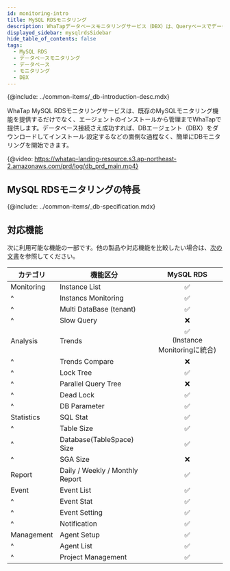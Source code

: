 ```yaml
---
id: monitoring-intro
title: MySQL RDSモニタリング
description: WhaTapデータベースモニタリングサービス（DBX）は、Queryベースでデータを収集し、性能モニタリングサービスを提供します。
displayed_sidebar: mysqlrdsSidebar
hide_table_of_contents: false
tags:
  - MySQL RDS
  - データベースモニタリング
  - データベース
  - モニタリング
  - DBX
---
```



{@include: ../common-items/_db-introduction-desc.mdx} 

WhaTap MySQL RDSモニタリングサービスは、既存のMySQLモニタリング機能を提供するだけでなく、エージェントのインストールから管理までWhaTapで提供します。データベース接続さえ成功すれば、DBエージェント（DBX）をダウンロードしてインストール·設定するなどの面倒な過程なく、簡単にDBモニタリングを開始できます。

{@video: https://whatap-landing-resource.s3.ap-northeast-2.amazonaws.com/prd/log/db_prd_main.mp4}

## MySQL RDSモニタリングの特長

<Xclude product='mysql-rds'>
  <CommonCont />
</Xclude>

<InDoc product='mysql-rds'>
  <RdsCont/>
</InDoc>

{@include: ../common-items/_db-specification.mdx}

## 対応機能

次に利用可能な機能の一部です。他の製品や対応機能を比較したい場合は、[次の文書](../support-env#compare-db)を参照してください。

| カテゴリ       | 機能区分                            |                           MySQL RDS                          |
| ---------- | ------------------------------- | :----------------------------------------------------------: |
| Monitoring | Instance List                   |                <span class='emoji-ok'>✅</span>               |
| ^          | Instancs Monitoring             |                <span class='emoji-ok'>✅</span>               |
| ^          | Multi DataBase (tenant)         |                <span class='emoji-ok'>✅</span>               |
| ^          | Slow Query                      |                <span class='emoji-no'>❌</span>               |
| Analysis   | Trends                          | <span class='emoji-ok'>✅</span><br/>(Instance Monitoringに統合) |
| ^          | Trends Compare                  |                <span class='emoji-no'>❌</span>               |
| ^          | Lock Tree                       |                <span class='emoji-ok'>✅</span>               |
| ^          | Parallel Query Tree             |                <span class='emoji-no'>❌</span>               |
| ^          | Dead Lock                       |                <span class='emoji-ok'>✅</span>               |
| ^          | DB Parameter                    |                <span class='emoji-ok'>✅</span>               |
| Statistics | SQL Stat                        |                <span class='emoji-ok'>✅</span>               |
| ^          | Table Size                      |                <span class='emoji-ok'>✅</span>               |
| ^          | Database(TableSpace) Size       |                <span class='emoji-ok'>✅</span>               |
| ^          | SGA Size                        |                <span class='emoji-no'>❌</span>               |
| Report     | Daily / Weekly / Monthly Report |                <span class='emoji-ok'>✅</span>               |
| Event      | Event List                      |                <span class='emoji-ok'>✅</span>               |
| ^          | Event Stat                      |                <span class='emoji-ok'>✅</span>               |
| ^          | Event Setting                   |                <span class='emoji-ok'>✅</span>               |
| ^          | Notification                    |                <span class='emoji-ok'>✅</span>               |
| Management | Agent Setup                     |                <span class='emoji-ok'>✅</span>               |
| ^          | Agent List                      |                <span class='emoji-ok'>✅</span>               |
| ^          | Project Management              |                <span class='emoji-ok'>✅</span>               |
